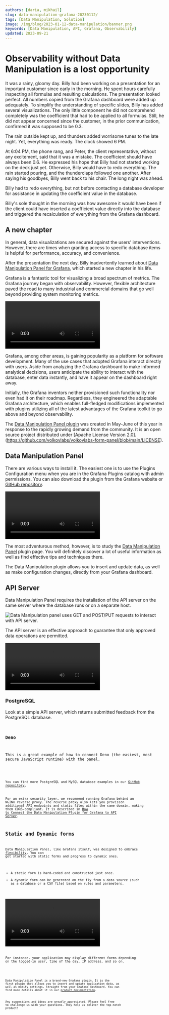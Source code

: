 ```yaml
---
authors: [daria, mikhail]
slug: data-manipulation-grafana-20230112/
tags: [Data Manipulation, Solution]
image: /img/blog/2023-01-12-data-manipulation/banner.png
keywords: [Data Manipulation, API, Grafana, Observability]
updated: 2023-09-21
---
```



# Observability without Data Manipulation is a lost opportunity

It was a rainy, gloomy day. Billy had been working on a presentation for an important customer since early in the morning. He spent hours carefully inspecting all formulas and resulting calculations. The presentation looked perfect. All numbers copied from the Grafana dashboard were added up adequately. To simplify the understanding of specific slides, Billy has added several visualizations. The only little component he did not comprehend completely was the coefficient that had to be applied to all formulas. Still, he did not appear concerned since the customer, in the prior communication, confirmed it was supposed to be 0.3.

The rain outside kept up, and thunders added worrisome tunes to the late night. Yet, everything was ready. The clock showed 6 PM.

At 6:04 PM, the phone rang, and Peter, the client representative, without any excitement, said that it was a mistake. The coefficient should have always been 0.6. He expressed his hope that Billy had not started working on the deck just yet. Otherwise, Billy would have to redo everything. The rain started pouring, and the thunderclaps followed one another. After saying his goodbyes, Billy went back to his chair. The long night was ahead.

Billy had to redo everything, but not before contacting a database developer for assistance in updating the coefficient value in the database.

Billy's sole thought in the morning was how awesome it would have been if the client could have inserted a coefficient value directly into the database and triggered the recalculation of everything from the Grafana dashboard.

## A new chapter

In general, data visualizations are secured against the users' interventions. However, there are times when granting access to specific database items is helpful for performance, accuracy, and convenience.

After the presentation the next day, Billy inadvertently learned about [Data Manipulation Panel for Grafana](/plugins/volkovlabs-form-panel), which started a new chapter in his life.

Grafana is a fantastic tool for visualizing a broad spectrum of metrics. The Grafana journey began with observability. However, flexible architecture paved the road to many industrial and commercial domains that go well beyond providing system monitoring metrics.

<Video
  src="https://www.youtube.com/embed/HNCKbGfAU0Q"
  title="How to create your business Grafana dashboard."
/>

Grafana, among other areas, is gaining popularity as a platform for software development. Many of the use cases that adopted Grafana interact directly with users. Aside from analyzing the Grafana dashboard to make informed analytical decisions, users anticipate the ability to interact with the database, enter data instantly, and have it appear on the dashboard right away.

Initially, the Grafana inventors neither provisioned such functionality nor even had it on their roadmap. Regardless, they engineered the adaptable Grafana architecture, which enables full-fledged modifications implemented with plugins utilizing all of the latest advantages of the Grafana toolkit to go above and beyond observability.

The [Data Manipulation Panel plugin](/blog/data-manipulation-panel-plugin-for-grafana-97f9af2c67e0) was created in May-June of this year in response to the rapidly growing demand from the community. It is an open source project distributed under [Apache License Version 2.0].(https://github.com/volkovlabs/volkovlabs-form-panel/blob/main/LICENSE).

## Data Manipulation Panel

There are various ways to install it. The easiest one is to use the Plugins Configuration menu when you are in the Grafana Plugins catalog with admin permissions. You can also download the plugin from the Grafana website or [GitHub repository](https://github.com/VolkovLabs/volkovlabs-form-panel).

<Video
  src="https://www.youtube.com/embed/DXALVG8GijM"
  title="Manual data entry and user input into dashboard."
/>

The most adventurous method, however, is to study the [Data Manipulation Panel](/plugins/volkovlabs-form-panel) plugin page. You will definitely discover a lot of useful information as well as find effective tips and techniques there.

The Data Manipulation plugin allows you to insert and update data, as well as make configuration changes, directly from your Grafana dashboard.

## API Server

Data Manipulation Panel requires the installation of the API server on the same server where the database runs or on a separate host.

<Image
  title="Data Manipulation panel uses GET and POST/PUT requests to interact with API server."
  src="/img/blog/2023-01-12-data-manipulation/form-api.png"
/>

The API server is an effective approach to guarantee that only approved data operations are permitted.

<Video
  src="https://www.youtube.com/embed/SHN2S-dRIEM"
  title="API Node.js server and Deno Deploy."
/>

### PostgreSQL

Look at a simple API server, which returns submitted feedback from the PostgreSQL database.

<Code
  url="https://github.com/VolkovLabs/volkovlabs-form-panel/blob/main/server-pg/server.ts"
  language="js"
/>

### Deno

This is a great example of how to connect Deno (the easiest, most secure JavaScript runtime) with the panel.

<Code
  url="https://github.com/VolkovLabs/volkovlabs-form-panel/blob/main/server-deno/server.ts"
  language="js"
/>

You can find more PostgreSQL and MySQL database examples in our [GitHub repository](https://github.com/VolkovLabs/volkovlabs-form-panel).

For an extra security layer, we recommend running Grafana behind an NGINX reverse proxy. The reverse proxy also lets you provision additional API endpoints and static files within the same domain, making them CORS-compliant. It is described in [How to Connect the Data Manipulation Plugin for Grafana to API Server](/blog/how-to-connect-the-data-manipulation-plugin-for-grafana-to-api-server-1abe5f60c904).

## Static and Dynamic forms

Data Manipulation Panel, like Grafana itself, was designed to embrace [flexibility](/plugins/volkovlabs-form-panel/code). You can get started with static forms and progress to dynamic ones.

- A static form is hard-coded and constructed just once.
- A dynamic form can be generated on the fly from a data source (such as a database or a CSV file) based on rules and parameters.

<Video
  src="https://www.youtube.com/embed/RSVH1bSBNl8"
  title="Static and dynamic form elements of Data Manipulation Panel."
/>

For instance, your application may display different forms depending on the logged-in user, time of the day, IP address, and so on.

<Code
  url="https://github.com/VolkovLabs/volkovlabs.io/blob/main/docs/volkovlabs-form-panel/js/dynamic-elements.js"
  language="js"
/>

Data Manipulation Panel is a brand-new Grafana plugin. It is the first plugin that allows you to insert and update application data, as well as modify settings, straight from your Grafana dashboard. You can find more details about it in our [product documentation](/plugins/volkovlabs-form-panel).

Any suggestions and ideas are greatly appreciated. Please feel free to challenge us with your questions. They help us deliver the top-notch product!
